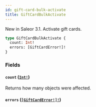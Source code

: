 ```yaml
---
id: gift-card-bulk-activate
title: GiftCardBulkActivate
---
```


New in Saleor 3.1. Activate gift cards.

```graphql
type GiftCardBulkActivate {
  count: Int!
  errors: [GiftCardError!]!
}
```

### Fields

#### `count` ([`Int!`](/developer/api-reference/scalars/int))

Returns how many objects were affected.

#### `errors` ([`[GiftCardError!]!`](/developer/api-reference/objects/gift-card-error))
